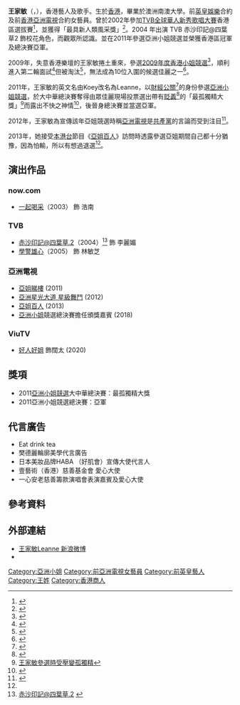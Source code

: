 {{不是|黃嘉雯}}
{{藝人
| 類型 = 女演員
| 圖片 = 香港藝人及歌手王家敏.jpeg
| 圖片簡介 = 王家敏
| 圖片尺寸 = 
| 英文名 = Leanne
| 羅馬拼音 =Wong Ka Man
| 原名 = 
| 暱稱 = 
| 出生日期 = {{birth date and age|1984|9|30}}
| 出生地點 = {{HKG-1959}}
| 語言 = [[粵語|粵語]]、[[英語|英語]]、[[國語|國語]]
| 逝世日期 = 
| 逝世地點 = 
| 教育程度 = 大學
| 活躍年代 = 2011年至今 
| 官方網站 = 
| 經紀公司 =
| imdb =
}}

'''王家敏'''（{{lang|en|'''Leanne Wong'''}}，{{bd|1984年|9月30日|catIdx=W王}}），香港藝人及歌手。生於[[香港|香港]]，畢業於澳洲南澳大學。前[[英皇娛樂|英皇娛樂]]合約及前[[香港|香港]][[亞洲電視|亞洲電視]]合約女藝員。曾於2002年參加[[TVB全球華人新秀歌唱大賽|TVB全球華人新秀歌唱大賽]]香港區選拔賽<ref>{{Cite web |url=http://tvcity.tvb.com/special/newtalent2002/profile/6.html |title=2002全球華人新秀歌唱大賽香港區選拔賽 參賽者資料 No.6王家敏 |accessdate=2012-02-15 |archiveurl=https://web.archive.org/web/20090918080009/http://tvcity.tvb.com/special/newtalent2002/profile/6.html |archivedate=2009-09-18 |deadurl=yes }}</ref>，並獲得「最具新人類風采獎」<ref>{{Cite web |url=http://tvcity.tvb.com/special/newtalent2002/result/index.html |title=2002全球華人新秀歌唱大賽香港區選拔賽 比賽結果 |accessdate=2012-02-15 |archiveurl=https://web.archive.org/web/20090821075254/http://tvcity.tvb.com/special/newtalent2002/result/index.html |archivedate=2009-08-21 |deadurl=yes }}</ref>。2004 年出演 TVB 赤沙印記@四葉草2 飾校花角色，而觀眾所認識。並在2011年參選亞洲小姐競選並榮獲香港區冠軍及總決賽亞軍。

2009年，失意香港樂壇的王家敏捲土重來，參選[[2009年度香港小姐競選|2009年度香港小姐競選]]<ref>{{Cite web |url=https://hk.entertainment.appledaily.com/entertainment/daily/article/20090521/12782216 |title=港姐面試 英皇小花街坊 Look競艷 |accessdate=2018-06-08 |archive-date=2018-06-12 |archive-url=https://web.archive.org/web/20180612142132/https://hk.entertainment.appledaily.com/entertainment/daily/article/20090521/12782216 |dead-url=no }}</ref>，順利進入第二輪面試<ref>{{Cite web |url=http://ent.sina.com.cn/s/h/2009-05-24/09452534882.shtml |title=模特何雅靜拒簽無線退選港姐 |accessdate=2018-06-08 |archive-date=2018-06-12 |archive-url=https://web.archive.org/web/20180612141033/http://ent.sina.com.cn/s/h/2009-05-24/09452534882.shtml |dead-url=no }}</ref>但被淘汰<ref>{{Cite web |url=http://eastweek.my-magazine.me/main/17986 |title=亞姐亞軍Koey欠債唔認數 |accessdate=2018-06-08 |archive-date=2018-06-12 |archive-url=https://web.archive.org/web/20180612140155/http://eastweek.my-magazine.me/main/17986 |dead-url=no }}</ref>，無法成為10位入圍的候選佳麗之一<ref>{{Cite web |url=https://hk.entertainment.appledaily.com/entertainment/daily/article/20090609/12855429 |title=37年美麗終結 09港姐淪陷 |accessdate=2018-06-08 |archive-date=2018-06-12 |archive-url=https://web.archive.org/web/20180612143156/https://hk.entertainment.appledaily.com/entertainment/daily/article/20090609/12855429 |dead-url=no }}</ref>。

2011年，王家敏的英文名由Koey改名為Leanne，以[[財經|財經]][[公關|公關]]<ref>{{Cite web |url=http://www.timenews.cn/a/20120121/28562.html |title=2011亞洲小姐王家敏個人資料檔案 |access-date=2018-06-08 |archive-url=https://web.archive.org/web/20180612144007/http://www.timenews.cn/a/20120121/28562.html |archive-date=2018-06-12 |dead-url=yes }}</ref>的身份參選[[亞洲小姐競選|亞洲小姐競選]]，於大中華總決賽奪得由眾佳麗現場投票選出帶有[[貶義|貶義]]<ref>{{Cite web |url=https://www.e123.hk/ElderlyPro/details/125351/688/ |title=裘琳膺最上鏡小姐 |accessdate=2018-08-21 |archive-date=2018-08-21 |archive-url=https://web.archive.org/web/20180821223133/https://www.e123.hk/ElderlyPro/details/125351/688/ |dead-url=no }}</ref>的「最孤獨精大獎」<ref name="#1">[http://paper.wenweipo.com/2013/05/20/EN1305200007.htm 王家敏參選時受壓變孤獨精]</ref>而露出不快之神情<ref>{{Cite web |url=http://orientaldaily.on.cc/cnt/entertainment/20111230/00282_001.html |title=(17)馮虞軒臭脾氣奪演偽人獎 |accessdate=2018-08-21 |archive-date=2012-03-13 |archive-url=https://web.archive.org/web/20120313083750/http://orientaldaily.on.cc/cnt/entertainment/20111230/00282_001.html |dead-url=no }}</ref>，後晉身總決賽並當選亞軍。

2012年，王家敏為宣傳該年亞姐競選時稱[[亞洲電視|亞洲電視]]是[[共產黨|共產黨]]的言論而受到注目<ref>{{Cite web |url=https://hk.entertainment.appledaily.com/entertainment/daily/article/20120908/18010373 |title=公司節目投訴破紀錄 亞姐王家敏「ATV係共產黨」 |accessdate=2018-08-24 |archive-date=2018-08-24 |archive-url=https://web.archive.org/web/20180824034259/https://hk.entertainment.appledaily.com/entertainment/daily/article/20120908/18010373 |dead-url=no }}</ref>。

2013年，她接受[[本港台|本港台]]節目《[[亞姐百人|亞姐百人]]》訪問時透露參選亞姐期間自己都十分猶豫，因為怕輸，所以有想過退選<ref name="#1"/>。

== 演出作品 ==
===now.com===
* [[一起喝采|一起喝采]]（2003） 飾 浩南
===TVB===
* [[赤沙印記@四葉草.2|赤沙印記@四葉草.2]]（2004）<ref>[http://tvcity.tvb.com/drama/sunshine_heartbeat/main/index.html 赤沙印記@四葉草.2] {{Wayback|url=http://tvcity.tvb.com/drama/sunshine_heartbeat/main/index.html |date=20111228103446 }}</ref> 飾 李麗媚
* [[學警雄心|學警雄心]]（2005） 飾 林敏芝
===亞洲電視===
* [[亞姐睇樓|亞姐睇樓]] (2011)
* [[亞洲星光大道_星級舞鬥|亞洲星光大道 星級舞鬥]] (2012)
* [[亞姐百人|亞姐百人]] (2013)
* [[亞洲小姐|亞洲小姐]]競選總決賽擔任頒獎嘉賓 (2018)
===ViuTV===
* [[好人好姐|好人好姐]] 飾闊太 (2020)

== 獎項 ==
* 2011[[亞洲小姐競選|亞洲小姐競選]]大中華總決賽：最孤獨精大獎
* 2011亞洲小姐競選總決賽：亞軍

== 代言廣告 ==
* Eat drink tea 
* 樊德麗輪廓美學代言廣告
* 日本美妝品牌HABA （好肌會）宣傳大使代言人 
* 壹藝術（香港）慈善基金會 愛心大使 
* 一心安老慈善籌款演唱會表演嘉賓及愛心大使

==參考資料==
{{reflist|2}}

==外部連結==
*[http://weibo.com/u/2143685124 王家敏Leanne 新浪微博] {{Wayback|url=http://weibo.com/u/2143685124 |date=20200721134215 }}
*{{Instagram|leannewkm}}
<references/>

{{亞洲小姐|[[維他·芝寶絲娃|維他·芝寶絲娃]]|亞|2011年|[[齊真晨|齊真晨]]}}
{{亞洲小姐競選歷屆三甲得主}}

[[Category:亞洲小姐|Category:亞洲小姐]]
[[Category:前亞洲電視女藝員|Category:前亞洲電視女藝員]]
[[Category:前英皇藝人|Category:前英皇藝人]]
[[Category:王姓|Category:王姓]]
[[Category:香港商人|Category:香港商人]]